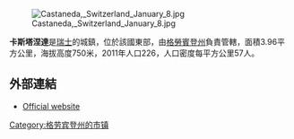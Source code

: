 [[Image:Castaneda,_Switzerland_January_8.jpg|right]]

'''卡斯塔涅達'''是[[瑞士|瑞士]]的城鎮，位於該國東部，由[[格勞賓登州|格勞賓登州]]負責管轄，面積3.96平方公里，海拔高度750米，2011年人口226，人口密度每平方公里57人。

==外部連結==
* [http://www.castaneda.ch Official website] {{Wayback|url=http://www.castaneda.ch/ |date=20210116140424 }} {{it icon}}

{{Switzerland-geo-stub}}
[[Category:格劳宾登州的市镇|Category:格劳宾登州的市镇]]